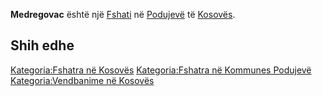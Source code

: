 {{Fshat në Kosovës
 | Emri                = Medregovac
 | EmriAlt                = Kulla,Kulle,Kullë,Medragovac,Medragovci,Medregovac,Medrgovac,Metergoc,Metergoci,Metrgovc,Metërgoci,Медреговац
 | Emri (Rasa dhanore) = 
 | Figura              = 
 | Shteti              = Kosovës
 | Komuna              = Podujevë
 | Kodi postar         = 
 | Sipërfaqja          = 

 | Popullsia           = 

 | Regj. i popullsisë  = 
 | Dend. e popullsisë  = 
 | Faqja zyrtare       = 
 <!--- Koordinatat ----> 
 | Gjerësia            = 42.84778
 | Gjatësia            = 21.39778
 | Lartësia            = 
}}
'''Medregovac''' është një [[Fshati]] në [[Podujevë]] të [[Kosovës]].

<!-- == Gjeografia == -->
<!-- == Historia == -->
<!-- == Demografia == -->
== Shih edhe ==
{{Komuna Podujevë}}
{{Kosovo-Administrata-Cung}}

[[Kategoria:Fshatra në Kosovës]]
[[Kategoria:Fshatra në Kommunes Podujevë]]
[[Kategoria:Vendbanime në Kosovës]]